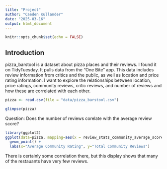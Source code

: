 ```yaml
---
title: "Project"
author: "Caeden Kullander"
date: "2025-03-16"
output: html_document
---
```


```r
knitr::opts_chunk$set(echo = FALSE)
```

## Introduction

pizza_barstool is a dataset about pizza places and their reviews. I found it on TidyTuesday. It pulls data from the “One Bite” app. This data includes review information from critics and the public, as well as location and price rating information.
I want to explore the relationships between location, price ratings, community reviews, critic reviews, and number of reviews and how these are correlated with each other. 




```r
pizza <- read.csv(file = "data/pizza_barstool.csv")
```


```r
glimpse(pizza)
```

Question: Does the number of reviews corelate with the average review score?

```r
library(ggplot2)
ggplot(data=pizza, mapping=aes(x = review_stats_community_average_score, y = review_stats_community_count)) +
  geom_point() +
  labs(x="Average Community Rating", y="Total Community Reviews")
```

There is certainly some correlation there, but this display shows that many of the restauants have very few reviews.














